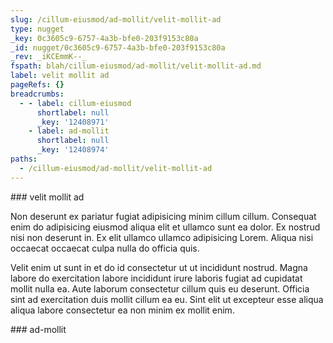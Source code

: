 ```yaml
---
slug: /cillum-eiusmod/ad-mollit/velit-mollit-ad
type: nugget
_key: 0c3605c9-6757-4a3b-bfe0-203f9153c80a
_id: nugget/0c3605c9-6757-4a3b-bfe0-203f9153c80a
_rev: _iKCEmmK--_
fspath: blah/cillum-eiusmod/ad-mollit/velit-mollit-ad.md
label: velit mollit ad
pageRefs: {}
breadcrumbs:
  - - label: cillum-eiusmod
      shortlabel: null
      _key: '12408971'
    - label: ad-mollit
      shortlabel: null
      _key: '12408974'
paths:
  - /cillum-eiusmod/ad-mollit/velit-mollit-ad
---
```


<NuggetArea>
<Nugget slug="/cillum-eiusmod/ad-mollit/velit-mollit-ad" type="nugget" _key="0c3605c9-6757-4a3b-bfe0-203f9153c80a" _id="nugget/0c3605c9-6757-4a3b-bfe0-203f9153c80a" _rev="_iKCEmmK--_" fspath="blah/cillum-eiusmod/ad-mollit/velit-mollit-ad.md" label="velit mollit ad" paths="/cillum-eiusmod/ad-mollit/velit-mollit-ad">
<NuggetBody>
### velit mollit ad

Non deserunt ex pariatur fugiat adipisicing minim cillum cillum. Consequat enim do adipisicing eiusmod aliqua elit et ullamco sunt ea dolor. Ex nostrud nisi non deserunt in. Ex elit ullamco ullamco adipisicing Lorem. Aliqua nisi occaecat occaecat culpa nulla do officia quis.

Velit enim ut sunt in et do id consectetur ut ut incididunt nostrud. Magna labore do exercitation labore incididunt irure laboris fugiat ad cupidatat mollit nulla ea. Aute laborum consectetur cillum quis eu deserunt. Officia sint ad exercitation duis mollit cillum ea eu. Sint elit ut excepteur esse aliqua aliqua labore consectetur ea non minim ex mollit enim.

</NuggetBody>
<Breadcrumbs>
<Crumbs>
<Crumb _key="12408971" label="cillum-eiusmod" /><Crumb _key="12408974" label="ad-mollit" />
</Crumbs>
</Breadcrumbs>
</Nugget>

<NuggetsInbound>
</NuggetsInbound>
<NuggetsOutbound>
</NuggetsOutbound>
</NuggetArea>
<PassagesInbound>
<Passage direction="inbound" type="passage" _key="12408974" _id="passage/12408974" _rev="_iKCEmku--_" label="ad-mollit" passage="ad-mollit" fspath="blah/cillum-eiusmod/ad-mollit" paths="/cillum-eiusmod/ad-mollit" slug="/cillum-eiusmod/ad-mollit">
<NuggetBody>
### ad-mollit

</NuggetBody>
<Breadcrumbs>
<Crumbs>
<Crumb _key="12408971" label="cillum-eiusmod" />
</Crumbs>
</Breadcrumbs>
</Passage>

</PassagesInbound>
<PassagesOutbound>
</PassagesOutbound>